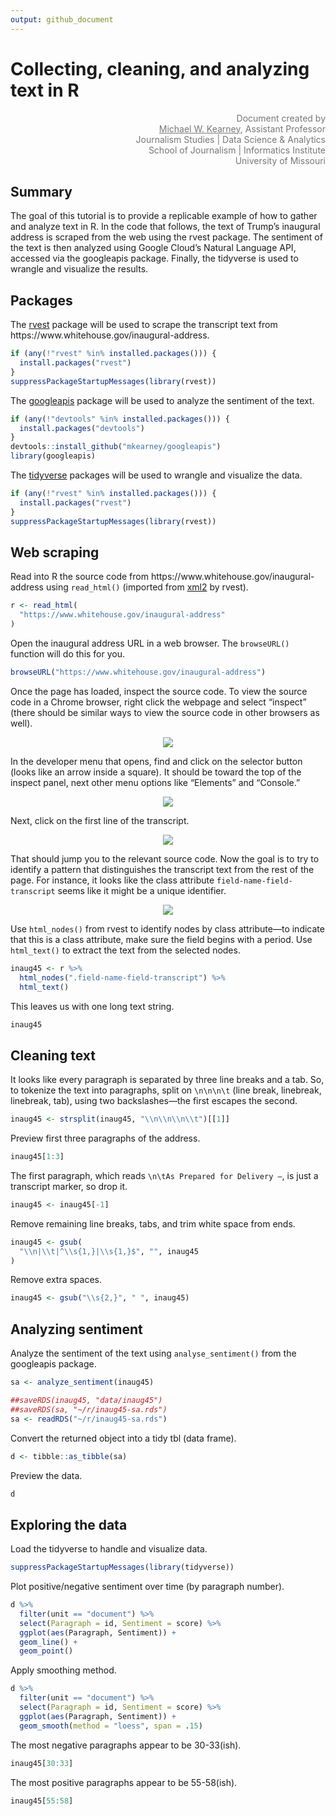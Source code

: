 ```yaml
---
output: github_document
---
```


# Collecting, cleaning, and analyzing text in R

<p class="myauthor" align="right">
Document created by<br><a href="http://mikewk.com">Michael W. Kearney</a>, Assistant Professor<br>Journalism Studies | Data Science & Analytics<br>School of Journalism | Informatics Institute<br>University of Missouri
</p>

<style>
p.myauthor a {
color: #777 !important;
}
p.myauthor {
color: #777 !important;
}
</style>

## Summary

The goal of this tutorial is to provide a replicable example of how to gather
and analyze text in R. In the code that follows, the text of Trump's inaugural
address is scraped from the web using the rvest package. The sentiment of the
text is then analyzed using Google Cloud's Natural Language API, accessed via
the googleapis package. Finally, the tidyverse is used to wrangle and visualize
the results.

## Packages

The [rvest](https://github.com/hadley/rvest) package will be used to scrape
the transcript text from https://www.whitehouse.gov/inaugural-address.

```r
if (any(!"rvest" %in% installed.packages())) {
  install.packages("rvest")
}
suppressPackageStartupMessages(library(rvest))
```

The [googleapis](https://github.com/mkearney/googleapis) package will be used
to analyze the sentiment of the text.

```r
if (any(!"devtools" %in% installed.packages())) {
  install.packages("devtools")
}
devtools::install_github("mkearney/googleapis")
library(googleapis)
```

The [tidyverse](https://tidyverse.org) packages will be used to wrangle and
visualize the data.

```r
if (any(!"rvest" %in% installed.packages())) {
  install.packages("rvest")
}
suppressPackageStartupMessages(library(rvest))
```

## Web scraping

Read into R the source code from https://www.whitehouse.gov/inaugural-address
using `read_html()` (imported from [xml2](https://github.com/hadley/xml2) by
rvest).

```r
r <- read_html(
  "https://www.whitehouse.gov/inaugural-address"
)
```

Open the inaugural address URL in a web browser. The `browseURL()` function will
do this for you.

```r
browseURL("https://www.whitehouse.gov/inaugural-address")
```

Once the page has loaded, inspect the source code. To view the source code in a
Chrome browser, right click the webpage and select "inspect" (there should be
similar ways to view the source code in other browsers as well).

<p align="center"> 
<img src="img/ss-inspect.png" />
</p>

In the developer menu that opens, find and click on the selector button (looks
like an arrow inside a square). It should be toward the top of the inspect
panel, next other menu options like "Elements" and "Console."

<p align="center"> 
<img src="img/ss-selectbutton.png" />
</p>

Next, click on the first line of the transcript.

<p align="center"> 
<img src="img/ss-selector.png" />
</p>

That should jump you to the relevant source code. Now the goal is to try to
identify a pattern that distinguishes the transcript text from the rest of the
page. For instance, it looks like the class attribute
`field-name-field-transcript` seems like it might be a unique identifier.

<p align="center"> <img src="img/ss-sourcecode.png" /></p>

Use `html_nodes()` from rvest to identify nodes by class attribute---to indicate
that this is a class attribute, make sure the field begins with a period. Use
`html_text()` to extract the text from the selected nodes.

```r
inaug45 <- r %>%
  html_nodes(".field-name-field-transcript") %>%
  html_text()
```

This leaves us with one long text string.

```r
inaug45
```

## Cleaning text

It looks like every paragraph is separated by three line breaks and a tab. So,
to tokenize the text into paragraphs, split on `\n\n\n\t` (line break,
linebreak, linebreak, tab), using two backslashes---the first escapes the
second.

```r
inaug45 <- strsplit(inaug45, "\\n\\n\\n\\t")[[1]]
```

Preview first three paragraphs of the address.

```r
inaug45[1:3]
```

The first paragraph, which reads `\n\tAs Prepared for Delivery –`, is just a
transcript marker, so drop it.

```r
inaug45 <- inaug45[-1]
```

Remove remaining line breaks, tabs, and trim white space from ends.

```r
inaug45 <- gsub(
  "\\n|\\t|^\\s{1,}|\\s{1,}$", "", inaug45
)
```

Remove extra spaces.

```r
inaug45 <- gsub("\\s{2,}", " ", inaug45)
```

## Analyzing sentiment

Analyze the sentiment of the text using `analyse_sentiment()` from the
googleapis package.

```r
sa <- analyze_sentiment(inaug45)
```

```r
##saveRDS(inaug45, "data/inaug45")
##saveRDS(sa, "~/r/inaug45-sa.rds")
sa <- readRDS("~/r/inaug45-sa.rds")
```

Convert the returned object into a tidy tbl (data frame).

```r
d <- tibble::as_tibble(sa)
```

Preview the data.

```r
d
```

## Exploring the data

Load the tidyverse to handle and visualize data.

```r
suppressPackageStartupMessages(library(tidyverse))
```

Plot positive/negative sentiment over time (by paragraph number).

```r
d %>%
  filter(unit == "document") %>%
  select(Paragraph = id, Sentiment = score) %>%
  ggplot(aes(Paragraph, Sentiment)) + 
  geom_line() + 
  geom_point()
```

Apply smoothing method.

```r
d %>%
  filter(unit == "document") %>%
  select(Paragraph = id, Sentiment = score) %>%
  ggplot(aes(Paragraph, Sentiment)) + 
  geom_smooth(method = "loess", span = .15)
```

The most negative paragraphs appear to be 30-33(ish).

```r
inaug45[30:33]
```

The most positive paragraphs appear to be 55-58(ish).

```r
inaug45[55:58]
```


